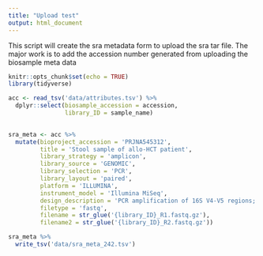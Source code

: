 ```yaml
---
title: "Upload test"
output: html_document
---
```


This script will create the sra metadata form to upload the sra tar file.
The major work is to add the accession number generated from uploading the biosample meta data 


```r
knitr::opts_chunk$set(echo = TRUE)
library(tidyverse)
```

```r
acc <- read_tsv('data/attributes.tsv') %>% 
  dplyr::select(biosample_accession = accession,
                library_ID = sample_name) 
  

sra_meta <- acc %>% 
  mutate(bioproject_accession = 'PRJNA545312',
         title = 'Stool sample of allo-HCT patient',
         library_strategy = 'amplicon',
         library_source = 'GENOMIC',
         library_selection = 'PCR',
         library_layout = 'paired',
         platform = 'ILLUMINA',
         instrument_model = 'Illumina MiSeq',
         design_description = 'PCR amplification of 16S V4-V5 regions; Bead-beating, phenol chloroform DNA extraction',
         filetype = 'fastq',
         filename = str_glue('{library_ID}_R1.fastq.gz'),
         filename2 = str_glue('{library_ID}_R2.fastq.gz'))

sra_meta %>% 
  write_tsv('data/sra_meta_242.tsv')
``` 



